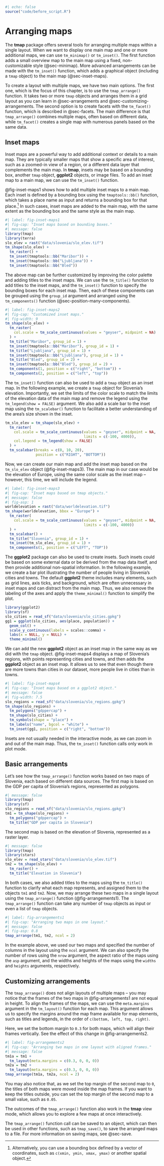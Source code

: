 ```r
#| echo: false
source("code/before_script.R")
```

# Arranging maps {#sec-arranging-maps}

The **tmap** package offers several tools for arranging multiple maps within a single layout.
When we want to display one main map and one or more additional maps, we can use `tm_minimap()` or `tm_inset()`.
The first function adds a small overview map to the main map using a fixed, non-customizable style (@sec-minimap).
More advanced arrangements can be made with the `tm_inset()` function, which adds a graphical object (including a `tmap` object) to the main map (@sec-inset-maps).

To create a layout with multiple maps, we have two main options.
The first one, which is the focus of this chapter, is to use the `tmap_arrange()` function.
It takes two or more `tmap` objects and arranges them in a grid layout as you can learn in @sec-arrangements and @sec-customizing-arrangements.
The second option is to create facets with the `tm_facet()` function, which is described in @sec-facets.
The main difference is that `tmap_arrange()` combines multiple maps, often based on different data, while `tm_facet()` creates a single map with numerous panels based on the same data.

## Inset maps {#sec-inset-maps}

Inset maps are a powerful way to add additional context or details to a main map.
They are typically smaller maps that show a specific area of interest, such as a zoomed-in view of a region, or a different data layer that complements the main map.
In **tmap**, insets may be based on a bounding box, another `tmap` object, **ggplot2** objects, or image files.
To add an inset map to a main map, we can use the `tm_inset()` function.

@fig-inset-maps1 shows how to add multiple inset maps to a main map.
Each inset is defined by a bounding box using the `tmaptools::bb()` function, which takes a place name as input and returns a bounding box for that place.^[Alternatively, you can use a bounding box defined by a vector of coordinates, such as `c(xmin, ymin, xmax, ymax)` or another spatial object.]
In such cases, inset maps are added to the main map, with the same extent as the bounding box and the same style as the main map.

```r
#| label: fig-inset-maps1
#| fig-cap: "Inset maps based on bounding boxes."
#| message: false
library(tmap)
library(terra)
slo_elev = rast("data/slovenia/slo_elev.tif")
tm_shape(slo_elev) +
  tm_raster() +
  tm_inset(tmaptools::bb("Maribor")) +
  tm_inset(tmaptools::bb("Ljubljana")) +
  tm_inset(tmaptools::bb("Bled"))
```

The above map can be further customized by improving the color palette and adding titles to the inset maps.
We can use the `tm_title()` function to add titles to the inset maps, and the `tm_inset()` function to specify the bounding boxes for each inset map.
Then, each of these components can be grouped using the `group_id` argument and arranged using the `tm_components()` function (@sec-position-many-components).

```r
#| label: fig-inset-maps2
#| fig-cap: "Customized inset maps."
#| fig-width: 9
tm_shape(slo_elev) +
  tm_raster(
    col.scale = tm_scale_continuous(values = "geyser", midpoint = NA)
  ) +  
  tm_title("Maribor", group_id = 1) +
  tm_inset(tmaptools::bb("Maribor"), group_id = 1) +
  tm_title("Ljubljana", group_id = 1) +
  tm_inset(tmaptools::bb("Ljubljana"), group_id = 1) +
  tm_title("Bled", group_id = 2) +
  tm_inset(tmaptools::bb("Bled"), group_id = 2) +
  tm_components(1, position = c("right", "bottom")) +
  tm_components(2, position = c("left", "top"))
```

The `tm_inset()` function can also be used to add a `tmap` object as an inset map.
In the following example, we create a `tmap` object for Slovenia's elevation.
Importantly, we set the limits of the color scale to match the limits of the elevation data of the main map and remove the legend using the `tm_legend(show = FALSE)` argument.
We also add a scale bar to the inset map using the `tm_scalebar()` function to facilitate a better understanding of the area's size shown in the inset.

```r
tm_slo_elev = tm_shape(slo_elev) +
  tm_raster(
    col.scale = tm_scale_continuous(values = "geyser", midpoint = NA,
                                    limits = c(-100, 4000)),
    col.legend = tm_legend(show = FALSE)
  ) +
  tm_scalebar(breaks = c(0, 10, 20),
              position = c("RIGHT", "BOTTOM"))
```

Now, we can create our main map and add the inset map based on the `tm_slo_elev` object (@fig-inset-maps3).
The main map in our case would be the elevation of Europe, using the same color scale as the inset map -- however, this time, we will include the legend.
<!-- the other order: main map of Slovenia, large of Europe? I know minimap, but maybe also we can find a way here... -->

```r
#| label: fig-inset-maps3
#| fig-cap: "Inset maps based on tmap objects."
#| message: false
#| fig-asp: 1
worldelevation = rast("data/worldelevation.tif")
tm_shape(worldelevation, bbox = "Europe") +
  tm_raster(
    col.scale = tm_scale_continuous(values = "geyser", midpoint = NA,
                                    limits = c(-100, 4000))
  ) +
  tm_scalebar() +
  tm_title("Slovenia", group_id = 1) +
  tm_inset(tm_slo_elev, group_id = 1) +
  tm_components(1, position = c("LEFT", "TOP")) 
```

The **ggplot2** package can also be used to create insets.
Such insets could be based on some external data or be derived from the map data itself, and then provide additional non-spatial information.
In the following example, we create a bar plot illustrating the number of people living in Slovenia's cities and towns.
The default **ggplot2** theme includes many elements, such as grid lines, axis ticks, and background, which are often unnecessary in inset maps and can distract from the main map.
Thus, we also remove the labeling of the axes and apply the `theme_minimal()` function to simplify the plot.

```r
library(ggplot2)
library(sf)
slo_cities = read_sf("data/slovenia/slo_cities.gpkg")
gg1 = ggplot(slo_cities, aes(place, population)) +
  geom_col() +
  scale_y_continuous(labels = scales::comma) +
  labs(x = NULL, y = NULL) +
  theme_minimal()
```

We can add the new **ggplot2** object as an inset map in the same way as we did with the `tmap` object.
@fig-inset-maps4 displays a map of Slovenia's regions, with points representing cities and towns, and then adds the **ggplot2** object as an inset map.
It allows us to see that even though there are more towns than cities in our dataset, more people live in cities than in towns.

```r
#| label: fig-inset-maps4
#| fig-cap: "Inset maps based on a ggplot2 object."
#| message: false
#| fig-width: 7.5
slo_regions = read_sf("data/slovenia/slo_regions.gpkg")
tm_shape(slo_regions) +
  tm_polygons("gdppercap") +
  tm_shape(slo_cities) +
  tm_symbols(shape = "place") +
  tm_labels("name", bgcol = "white") +
  tm_inset(gg1, position = c("right", "bottom")) 
```

<!-- image insets? -->

::: {.callout-note}
Insets are not usually needed in the interactive mode, as we can zoom in and out of the main map.
Thus, the `tm_inset()` function calls only work in plot mode.
:::

## Basic arrangements {#sec-arrangements}

Let's see how the `tmap_arrange()` function works based on two maps of Slovenia, each based on different data sources.
The first map is based on the GDP per capita of Slovenia's regions, represented as polygons.

```r
#| message: false
library(tmap)
library(sf)
slo_regions = read_sf("data/slovenia/slo_regions.gpkg")
tm1 = tm_shape(slo_regions) +
  tm_polygons("gdppercap") +
  tm_title("GDP per capita in Slovenia")
```

The second map is based on the elevation of Slovenia, represented as a raster layer.

```r
#| message: false
library(tmap)
library(stars)
slo_elev = read_stars("data/slovenia/slo_elev.tif")
tm2 = tm_shape(slo_elev) +
  tm_raster() +
  tm_title("Elevation in Slovenia")
```

In both cases, we also added titles to the maps using the `tm_title()` function to clarify what each map represents, and assigned them to the objects `tm1` and `tm2`.
Now, we may arrange these two maps in a single layout using the `tmap_arrange()` function (@fig-arrangements1).
The `tmap_arrange()` function can take any number of `tmap` objects as input or even a list of `tmap` objects.

```r
#| label: fig-arrangements1
#| fig-cap: "Arranging two maps in one layout."
#| message: false
#| fig-asp: 0.8
tmap_arrange(tm1, tm2, ncol = 2)
```

In the example above, we used our two maps and specified the number of columns in the layout using the `ncol` argument.
We can also specify the number of rows using the `nrow` argument, the aspect ratio of the maps using the `asp` argument, and the widths and heights of the maps using the `widths` and `heights` arguments, respectively.

## Customizing arrangements {#sec-customizing-arrangements}

The `tmap_arrange()` does not align layouts of multiple maps -- you may notice that the frames of the two maps in @fig-arrangements1 are not equal in height.
To align the frames of the maps, we can use the `meta.margins` argument in the `tm_layout()` function for each map.
This argument allows us to specify the margins around the map frame available for map elements, such as titles and legends, in the order of `c(bottom, left, top, right)`.
<!-- Martijn, is the above statement correct? -->

Here, we set the bottom margin to `0.3`<!-- units? --> for both maps, which will align their frames vertically.
See the effect of this change in @fig-arrangements2.

```r
#| label: fig-arrangements2
#| fig-cap: "Arranging two maps in one layout with aligned frames."
#| message: false
tm1a = tm1 +
  tm_layout(meta.margins = c(0.3, 0, 0, 0))
tm2a = tm2 +
  tm_layout(meta.margins = c(0.3, 0, 0, 0))
tmap_arrange(tm1a, tm2a, ncol = 2)
```

You may also notice that, as we set the top margin of the second map to `0`, the titles of both maps were moved inside the map frames.
If you want to keep the titles outside, you can set the top margin of the second map to a small value, such as `0.05`.

::: {.callout-note}
The outcomes of the `tmap_arrange()` function also work in the **tmap** view mode, which allows you to explore a few maps at once interactively.
:::

<!-- widths, heights -->
<!-- any better example idea? -->
<!-- tmap_arrange(tm1a, tm2a, nrow = 2, heights = c(0.8, 0.2)) -->
<!-- possibly add a tm_add_legend example plus a ref -->

::: {.callout-note}
The `tmap_arrange()` function call can be saved to an object, which can then be used in other functions, such as `tmap_save()`, to save the arranged maps to a file.
For more information on saving maps, see @sec-save.
:::

<!-- tmap_grob? -->
<!-- should the tm_inset be moved here? -->
